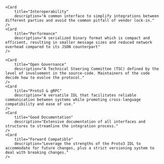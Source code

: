 
<Hero />

<SectionHeader title="Motivation" subtitle="why do we need UTxO RPC" />

<CardGrid>
    <Card
        title="Reusability"
        description="Enabling shared components that can be reused across different projects to simplify the integration effort."
    />

    <Card
        title="Interoperability"
        description="A common interface to simplify integrations between different parties and avoid the common pitfall of vendor lock-in."
    />
    <Card
        title="Performance"
        description="A serialized binary format which is compact and efficient, resulting in smaller message sizes and reduced network overhead compared to its JSON counterpart"
    />

</CardGrid>

<SectionHeader
  title="Tenets"
  subtitle="Guiding principles that shape the specification"
/>

<CardGrid>
    <Card
        title="Event-Driven"
        description="An interface that embraces the asynchronous nature of blockchains by leveraging event-driven integration patterns."
    />
    <Card
        title="Minimal Boilerplate"
        description="A rich set SDKs for many mainstream languages such as Go, Rust, Python, JS, C++ and more, minimizing much of the tedious boilerplate."
    />

    <Card
        title="Open Governance"
        description="A Technical Steering Committee (TSC) defined by the level of involvement in the source-code. Maintainers of the code decide how to evolve the protocol."
    />
    <Card
        title="Proto3 & gRPC"
        description="A versatile IDL that facilitates reliable communication between systems while promoting cross-language compatibility and ease of use."
    />
    <Card
        title="Good Documentation"
        description="Extensive documentation of all interfaces and structures to streamline the integration process."
    />
    <Card
        title="Forward Compatible"
        description="Leverage the strengths of the Proto3 IDL to accommodate for future changes, plus a strict versioning system to deal with breaking changes."
    />

</CardGrid>

<SectionHeader title="SDKs" subtitle="Libraries to build clients and servers" />

<CardGrid>
  <SDKCard title="Python SDK" iconSrc="python.png" href="python" />
  <SDKCard title="Go SDK" iconSrc="golang.png" href="go" />
  <SDKCard title="Rust SDK" iconSrc="rust.png" href="rust" />
  <SDKCard title="NodeJS SDK" iconSrc="node.png" href="nodejs" />
</CardGrid>
